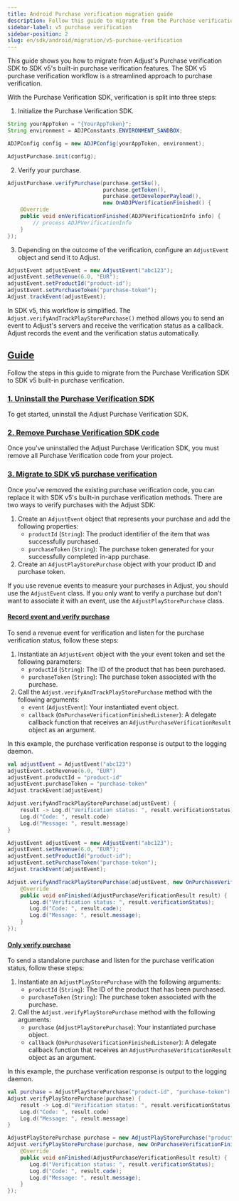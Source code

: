 ```yaml
---
title: Android Purchase verification migration guide
description: Follow this guide to migrate from the Purchase verification SDK to SDK v5's built-in purchase verification features.
sidebar-label: v5 purchase verification
sidebar-position: 2
slug: en/sdk/android/migration/v5-purchase-verification
---
```


This guide shows you how to migrate from Adjust's Purchase verification SDK to SDK v5's built-in purchase verification features. The SDK v5 purchase verification workflow is a streamlined approach to purchase verification.

With the Purchase Verification SDK, verification is split into three steps:

1. Initialize the Purchase Verification SDK.

```java
String yourAppToken = "{YourAppToken}";
String environment = ADJPConstants.ENVIRONMENT_SANDBOX;

ADJPConfig config = new ADJPConfig(yourAppToken, environment);

AdjustPurchase.init(config);
```

2. Verify your purchase.

```java
AdjustPurchase.verifyPurchase(purchase.getSku(),
                              purchase.getToken(),
                              purchase.getDeveloperPayload(),
                              new OnADJPVerificationFinished() {
    @Override
    public void onVerificationFinished(ADJPVerificationInfo info) {
        // process ADJPVerificationInfo
    }
});
```

3. Depending on the outcome of the verification, configure an `AdjustEvent` object and send it to Adjust.

```java
AdjustEvent adjustEvent = new AdjustEvent("abc123");
adjustEvent.setRevenue(6.0, "EUR");
adjustEvent.setProductId("product-id");
adjustEvent.setPurchaseToken("purchase-token");
Adjust.trackEvent(adjustEvent);
```

In SDK v5, this workflow is simplified. The `Adjust.verifyAndTrackPlayStorePurchase()` method allows you to send an event to Adjust's servers and receive the verification status as a callback. Adjust records the event and the verification status automatically.

## [Guide](guide)

Follow the steps in this guide to migrate from the Purchase Verification SDK to SDK v5 built-in purchase verification.

### [1. Uninstall the Purchase Verification SDK](uninstall-the-pv-sdk)

To get started, uninstall the Adjust Purchase Verification SDK.

### [2. Remove Purchase Verification SDK code](remove-pv-sdk-code)

Once you've uninstalled the Adjust Purchase Verification SDK, you must remove all Purchase Verification code from your project.

### [3. Migrate to SDK v5 purchase verification](migrate-to-sdk-v5-pv)

Once you've removed the existing purchase verification code, you can replace it with SDK v5's built-in purchase verification methods. There are two ways to verify purchases with the Adjust SDK:

1. Create an `AdjustEvent` object that represents your purchase and add the following properties:
   -  `productId` (`String`): The product identifier of the item that was successfully purchased.
   -  `purchaseToken` (`String`): The purchase token generated for your successfully completed in-app purchase.
2. Create an `AdjustPlayStorePurchase` object with your product ID and purchase token.

<Callout type="tip">

If you use revenue events to measure your purchases in Adjust, you should use the `AdjustEvent` class. If you only want to verify a purchase but don't want to associate it with an event, use the `AdjustPlayStorePurchase` class.

</Callout>

#### [Record event and verify purchase](record-event-and-verify-purchase)

To send a revenue event for verification and listen for the purchase verification status, follow these steps:

1. Instantiate an `AdjustEvent` object with the your event token and set the following parameters:
   -  `productId` (`String`): The ID of the product that has been purchased.
   -  `purchaseToken` (`String`): The purchase token associated with the purchase.
2. Call the `Adjust.verifyAndTrackPlayStorePurchase` method with the following arguments:
   -  `event` (`AdjustEvent`): Your instantiated event object.
   -  `callback` (`OnPurchaseVerificationFinishedListener`): A delegate callback function that receives an `AdjustPurchaseVerificationResult` object as an argument.

In this example, the purchase verification response is output to the logging daemon.

<Tabs>
<Tab title="Kotlin" sync="kotlin">

```kotlin
val adjustEvent = AdjustEvent("abc123")
adjustEvent.setRevenue(6.0, "EUR")
adjustEvent.productId = "product-id"
adjustEvent.purchaseToken = "purchase-token"
Adjust.trackEvent(adjustEvent)

Adjust.verifyAndTrackPlayStorePurchase(adjustEvent) {
    result -> Log.d("Verification status: ", result.verificationStatus)
    Log.d("Code: ", result.code)
    Log.d("Message: ", result.message)
}
```

</Tab>
<Tab title="Java" sync="java">

```java
AdjustEvent adjustEvent = new AdjustEvent("abc123");
adjustEvent.setRevenue(6.0, "EUR");
adjustEvent.setProductId("product-id");
adjustEvent.setPurchaseToken("purchase-token");
Adjust.trackEvent(adjustEvent);

Adjust.verifyAndTrackPlayStorePurchase(adjustEvent, new OnPurchaseVerificationFinishedListener() {
    @Override
    public void onFinished(AdjustPurchaseVerificationResult result) {
       Log.d("Verification status: ", result.verificationStatus);
       Log.d("Code: ", result.code);
       Log.d("Message: ", result.message);
    }
});
```

</Tab>
</Tabs>

#### [Only verify purchase](only-verify-purchase)

To send a standalone purchase and listen for the purchase verification status, follow these steps:

1. Instantiate an `AdjustPlayStorePurchase` with the following arguments:
   -  `productId` (`String`): The ID of the product that has been purchased.
   -  `purchaseToken` (`String`): The purchase token associated with the purchase.
2. Call the `Adjust.verifyPlayStorePurchase` method with the following arguments:
   -  `purchase` (`AdjustPlayStorePurchase`): Your instantiated purchase object.
   -  `callback` (`OnPurchaseVerificationFinishedListener`): A delegate callback function that receives an `AdjustPurchaseVerificationResult` object as an argument.

In this example, the purchase verification response is output to the logging daemon.

<Tabs>
<Tab title="Kotlin" sync="kotlin">

```kotlin
val purchase = AdjustPlayStorePurchase("product-id", "purchase-token")
Adjust.verifyPlayStorePurchase(purchase) {
    result -> Log.d("Verification status: ", result.verificationStatus)
    Log.d("Code: ", result.code)
    Log.d("Message: ", result.message)
}
```

</Tab>
<Tab title="Java" sync="java">

```java
AdjustPlayStorePurchase purchase = new AdjustPlayStorePurchase("product-id", "purchase-token");
Adjust.verifyPlayStorePurchase(purchase, new OnPurchaseVerificationFinishedListener() {
    @Override
    public void onFinished(AdjustPurchaseVerificationResult result) {
       Log.d("Verification status: ", result.verificationStatus);
       Log.d("Code: ", result.code);
       Log.d("Message: ", result.message);
    }
});
```

</Tab>
</Tabs>
